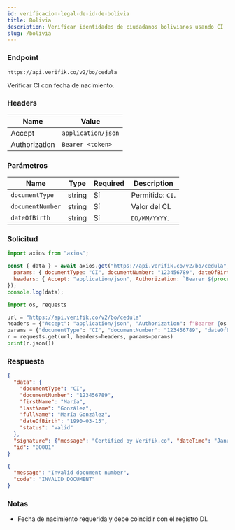 ```yaml
---
id: verificacion-legal-de-id-de-bolivia
title: Bolivia
description: Verificar identidades de ciudadanos bolivianos usando CI
slug: /bolivia
---
```



### Endpoint

```
https://api.verifik.co/v2/bo/cedula
```

Verificar CI con fecha de nacimiento.

### Headers

| Name | Value |
| --- | --- |
| Accept | `application/json` |
| Authorization | `Bearer <token>` |

### Parámetros

| Name | Type | Required | Description |
| --- | --- | --- | --- |
| `documentType` | string | Sí | Permitido: `CI`. |
| `documentNumber` | string | Sí | Valor del CI. |
| `dateOfBirth` | string | Sí | `DD/MM/YYYY`. |

### Solicitud

<Tabs>
  <TabItem value="node" label="Node.js">

```javascript
import axios from "axios";

const { data } = await axios.get("https://api.verifik.co/v2/bo/cedula", {
  params: { documentType: "CI", documentNumber: "123456789", dateOfBirth: "15/03/1990" },
  headers: { Accept: "application/json", Authorization: `Bearer ${process.env.VERIFIK_TOKEN}` },
});
console.log(data);
```

  </TabItem>
  <TabItem value="python" label="Python">

```python
import os, requests

url = "https://api.verifik.co/v2/bo/cedula"
headers = {"Accept": "application/json", "Authorization": f"Bearer {os.getenv('VERIFIK_TOKEN')}"}
params = {"documentType": "CI", "documentNumber": "123456789", "dateOfBirth": "15/03/1990"}
r = requests.get(url, headers=headers, params=params)
print(r.json())
```

  </TabItem>
</Tabs>

### Respuesta

<Tabs>
  <TabItem value="200" label="200">

```json
{
  "data": {
    "documentType": "CI",
    "documentNumber": "123456789",
    "firstName": "María",
    "lastName": "González",
    "fullName": "María González",
    "dateOfBirth": "1990-03-15",
    "status": "valid"
  },
  "signature": {"message": "Certified by Verifik.co", "dateTime": "January 16, 2024 3:44 PM"},
  "id": "BO001"
}
```

  </TabItem>
  <TabItem value="400" label="400">

```json
{
  "message": "Invalid document number",
  "code": "INVALID_DOCUMENT"
}
```

  </TabItem>
</Tabs>

### Notas

- Fecha de nacimiento requerida y debe coincidir con el registro DI.

